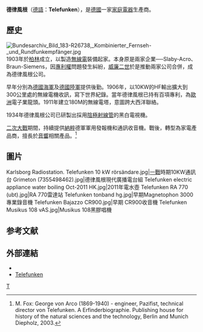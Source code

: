 {{Infobox company
| company_name    = 德律風根
| company_logo    =Telefunken.svg
| caption         =
| company_type    =
| foundation      = 1903
| founder         =
| location        = 德國
| key_people      =
| defunct         =
| num_employees   =
| revenue         =
| operating_income=
| net_income      =
| assets          =
| equity          =
| industry        = 家庭電器
| products        =
| slogan          =
| homepage        = {{URL|http://www.telefunken.com/}}
}}
'''德律風根'''（[[德語|德語]]：'''Telefunken'''），是[[德國|德國]]一家[[家庭電器|家庭電器]]生產商。

==歷史==
[[File:Bundesarchiv_Bild_183-R26738,_Kombinierter_Fernseh-_und_Rundfunkempfänger.jpg|thumb]]
1903年於[[柏林|柏林]]成立，以製造[[無線電|無線電]]裝備起家。本身原是兩家企業──Slaby-Acro、Braun-Siemens，因[[專利權|專利權]]問題發生糾紛，[[威廉二世_(德國)|威廉二世]]於是推動兩家公司合併，成為德律風根公司。

早年分別為[[德意志帝國海軍|德國海軍]]及[[德國陸軍|德國陸軍]]提供後勤。1906年，以10KW的HF輸出擴大到300公里處的無線電機收訊，寫下世界紀錄。當年德律風根已持有百項專利，為[[歐洲|歐洲]]電子業龍頭。1911年建立180M的無線電塔，意圖跨大西洋聯絡。

1934年德律風根公司已研製出採用[[陰極射線管|陰極射線管]]的黑白電視機。

[[二次大戰|二次大戰]]期間，持續提供[[納粹|納粹]]德軍軍用發報機和通訊收音機。戰後，轉型為家電產品商，擅長於[[音響|音響]]相關產品。<ref>M. Fox: George von Arco (1869-1940) - engineer, Pazifist, technical director von Telefunken. A Erfinderbiographie. Publishing house for history of the natural sciences and the technology, Berlin and Munich Diepholz, 2003.</ref>

==圖片==
<gallery>
Karlsborg Radiostation. Telefunken 10 kW rörsändare.jpg|[[一戰|一戰]]時期10KW通訊台
Grimeton (7355498462).jpg|德律風根現代廣播電台組
Telefunken electric appliance water boiling Oct-2011 HK.jpg|2011年電水壺
Telefunken RA 770 (ubt).jpg|RA 770雷達站
Telefunken tonband hg.jpg|早期Magnetophon 3000專業錄音機
Telefunken Bajazzo CR900.jpg|早期 CR900收音機
Telefunken Musikus 108 vAS.jpg|Musikus 108黑膠唱機
</gallery>

==参考文献==
{{reflist}}

==外部連結==
{{Commons category|Telefunken}}
*{{Official website|http://www.telefunken.com/}}
*[http://www.telefunken.de/index.php?lang=en Telefunken] {{Wayback|url=http://www.telefunken.de/index.php?lang=en |date=20090324100220 }}

[[CATEGORY:德國家用電器製造商|T]]